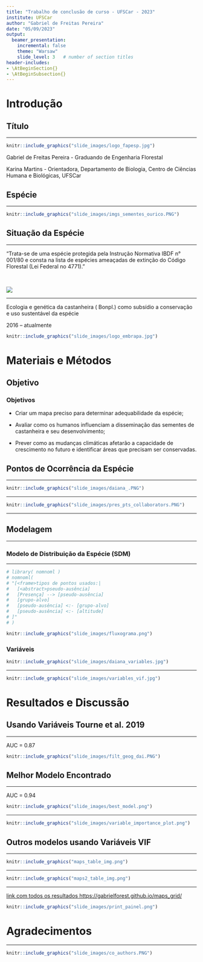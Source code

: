 ```yaml
---
title: "Trabalho de conclusão de curso - UFSCar - 2023"
institute: UFSCar
author: "Gabriel de Freitas Pereira"
date: "05/09/2023"
output: 
  beamer_presentation:
    incremental: false
    theme: "Warsaw"
    slide_level: 3   # number of section titles
header-includes:
- \AtBeginSection{}
- \AtBeginSubsection{}
---
```



# Introdução

## Título

---

\begin{center}
  {\textbf {Impacto das mudanças climáticas na distribuição da \emph{Bertholletia excelsa}}}
\end{center}

```r
knitr::include_graphics("slide_images/logo_fapesp.jpg")
```  

\scriptsize Gabriel de Freitas Pereira - Graduando de Engenharia Florestal \  


\scriptsize Karina Martins - Orientadora, Departamento de Biologia, Centro de Ciências Humana e Biológicas, UFSCar


## Espécie

---

\begin{emph}
  {\emph {Bertholletia excelsa}}
\end{emph}

```r
knitr::include_graphics("slide_images/imgs_sementes_ourico.PNG")
```

\center {\scriptsize {\color{blue}Figura 1}: fotos Karina Martins (1 a 3) e Renata Silva (4)} 


## Situação da Espécie

--- 

\center “Trata-se de uma espécie protegida pela Instrução Normativa IBDF n° 001/80 e consta na lista de espécies ameaçadas de extinção do Código Florestal (Lei Federal no 4771).”

\center {\scriptsize {\color{blue}Fonte}: Embrapa}

\  

![](slide_images/iucn_cast.jpg)

\center {\scriptsize {\color{blue}Figura 2}: fonte https://www.iucnredlist.org}


---

\begin{center} 
  Projeto {\textbf {EcoGenCast}}
\end{center}

\center 

Ecologia e genética da castanheira (\emph {Bertholletia excelsa} Bonpl.) como subsídio a conservação e uso sustentável da espécie

2016 – atualmente 

```r
knitr::include_graphics("slide_images/logo_embrapa.jpg")
```

\center {\scriptsize {\color{blue}Figura 3}: fonte https://www.embrapa.br/}

# Materiais e Métodos

## Objetivo 

### Objetivos

\center

- Criar um mapa preciso para determinar adequabilidade da espécie;

- Avaliar como os humanos influenciam a disseminação das sementes de castanheira e seu desenvolvimento;

- Prever como as mudanças climáticas afetarão a capacidade de crescimento no futuro e identificar áreas que precisam ser conservadas.


## Pontos de Ocorrência da Espécie

--- 

```r
knitr::include_graphics("slide_images/daiana_.PNG")
```

\center {\scriptsize {\color{blue}Figura 4}: Tourne et al. 2019. \textbf {Ecology and Evolution}.}

---

```r
knitr::include_graphics("slide_images/pres_pts_collaborators.PNG")
```

\center {\scriptsize {\color{blue}Figura 5}: Registros de ocorrência reunidos da castanheira.}

---

\begin{itemize} \itemsep7pt


\item Tipos de resoluções testadas:
        
        - 2.5 arcmin. (usada em todos os modelos)
        
        - 5 arcmin. (descartada no primeiro modelo)
        
        - 10 arcmin. (descartada no primeiro modelo)

\item Tipos de filtragens testadas:
        
        - Geográfica
        
        - Geográfica + Ambiental 

\end{itemize}

## Modelagem

---

### Modelo de Distribuição da Espécie (SDM)

\begin{itemize} \itemsep7pt


  \item Variações:
        
        - Pan-Amazônia / Amazônia brasileira
        
        - Registros de geoglifos e terra-preta 
        
        - 2 cenários futuros
        
  \item Combinação de 10 algoritmos, pacote BiodiversityR: 
  
        MAXENT, RF, GBM, GLMSTEP, GLMNET, GAMSTEP, MGCV, FDA, SVM e EARTH
        
  \item Validação cruzada espacial por blocos:
      
        pacote blockCV


\end{itemize}

--- 


```r
# library( nomnoml )
# nomnoml( 
# "[<frame>tipos de pontos usados:|
#   [<abstract>pseudo-ausência]
#   [Presença] --> [pseudo-ausência]
#   [grupo-alvo]
#   [pseudo-ausência] <:- [grupo-alvo]
#   [pseudo-ausência] <:- [altitude]
# ]"
# )

knitr::include_graphics("slide_images/fluxograma.png")

```

\center {\scriptsize {\color{blue}Figura 6}: Tipos de pontos considerados nos modelos.}

### Variáveis 


```r
knitr::include_graphics("slide_images/daiana_variables.jpg")
```

\center {\scriptsize {\color{blue}Figura 7}: Variáveis Tourne et al., 2019.}

---

```r
knitr::include_graphics("slide_images/variables_vif.jpg")
```

\center {\scriptsize {\color{blue}Figura 8}: Variáveis VIF.}


# Resultados e Discussão

## Usando Variáveis Tourne et al. 2019

---

AUC = 0.87

```r
knitr::include_graphics("slide_images/filt_geog_dai.PNG")
```


\center {\scriptsize {\color{blue}Figura 9}: Probabilidade de ocorrência da \emph{Bertholletia excelsa} numa escala de 0 a 1000 adequadas para a modelagem à resolução 2.5 arco minutos usando a filtragem geográfica.}


## Melhor Modelo Encontrado

---

AUC = 0.94

```r
knitr::include_graphics("slide_images/best_model.png")
```

\center {\scriptsize {\color{blue}Figura 10}: Modelo usando filtragem geográfica + ambiental à resolução 2.5 arco minutos, e suas projeções futuras nos cenários SSP245 e SSP585 para o período médio de 2050.}

---

```r
knitr::include_graphics("slide_images/variable_importance_plot.png")
```

\center {\scriptsize {\color{blue}Figura 11}: Variáveis que mais impactaram o melhor modelo.}


## Outros modelos usando Variáveis VIF

---

```r
knitr::include_graphics("maps_table_img.png")
```

\center {\scriptsize {\color{blue}Figura 12}: Resultados dos Modelos.}


---

```r
knitr::include_graphics("maps2_table_img.png")
```

\center {\scriptsize {\color{blue}Figura 13}: Resultados dos Modelos.}

---

[ link com todos os resultados \color{blue}https://gabrielforest.github.io/maps_grid/](https://gabrielforest.github.io/maps_grid/)

```r
knitr::include_graphics("slide_images/print_painel.png")
```
\center {\scriptsize {\color{blue}Figura 14}: Dashboard com todos os resultados.}


# Agradecimentos

---

```r
knitr::include_graphics("slide_images/co_authors.PNG")
```






